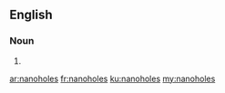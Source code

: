 ==English==

===Noun===
{{head|en|plural}}

# {{plural of|nanohole|lang=en}}

[[ar:nanoholes]]
[[fr:nanoholes]]
[[ku:nanoholes]]
[[my:nanoholes]]
